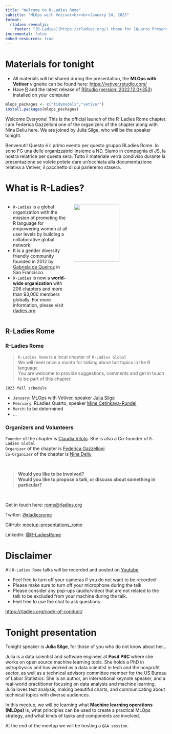 ```yaml
---
title: "Welcome to R-Ladies Rome"
subtitle: "MLOps with Vetiver<br><br>January 24, 2023"
format: 
  rladies-revealjs:
    footer: "[R-Ladies](https://rladies.org/) theme for [Quarto Presentations](https://quarto.org/docs/presentations/revealjs/index.html). Code available on [GitHub](https://github.com/beatrizmilz/quarto-rladies-theme)."
incremental: false
embed-resources: true
---
```


# Materials for tonight

-   All materials will be shared during the presentation, the **MLOps with Vetiver** vignette can be found here: <https://vetiver.rstudio.com/>
-   Have [R](https://cran.r-project.org/) and the latest release of [RStudio (version: 2022.12.0+353)](https://posit.co/download/rstudio-desktop/) installed on your computer

```r
mlops_packages <- c("tidymodels","vetiver")
install.packages(mlops_packages)
```

::: notes
Welcome Everyone! This is the official launch of the R-Ladies Rome chapter. I am Federica Gazzelloni one of the organizers of the chapter along with Nina Deliu here. We are joined by Julia Silge, who will be the speaker tonight.

Benvenuti! Questo è il primo evento per questo gruppo RLadies Rome. Io sono FG una delle organizzatrici insieme a ND. Siamo in compagnia di JS, la nostra relatrice per questa sera. Tutto il materiale verrà condiviso durante la presentazione se volete potete dare un'occhiata alla documentazione relativa a Vetiver, il pacchetto di cui parleremo stasera.
:::

# What is R-Ladies? {.smaller}

::: columns
::: {.column width="40%"}
-   `R-Ladies` is a global organization with the mission of promoting the R language for empowering women at all user levels by building a collaborative global network.
-   It is a gender diversity friendly community founded in 2012 by [Gabriela de Queiroz](https://rladies.org/united-states-rladies/name/gabriela-de-queiroz/) in San Francisco.
-   `R-Ladies` is now a **world-wide organization** with 206 chapters and more than 93,000 members globally. For more information, please visit [rladies.org](rladies.org)
:::

::: {.column width="60%"}
![](https://media.giphy.com/media/meziKcZ0Jm1E0H6eqC/giphy.gif){width="70%"}
:::
:::

## R-Ladies Rome {.smaller}

::: panel-tabset
### R-Ladies Rome

> `R-Ladies Rome` is a local chapter of `R-Ladies Global`<br>We will meet once a month for talking about hot topics in the R language<br>You are welcome to provide suggestions, comments and get in touch to be part of this chapter.

`2023 fall schedule`

-   `January`: MLOps with Vetiver, speaker [Julia Silge](https://juliasilge.com/)
-   `February`: RLadies Quarto, speaker [Mine Çetinkaya-Rundel](https://mine-cr.com/)
-   `March`: to be determined
-   ...

### Organizers and Volunteers

`Founder` of the chapter is [Claudia Vitolo](https://rladies.org/italy-rladies/name/claudia-vitolo/). She is also a Co-founder of `R-Ladies Global`<br> `Organizer` of the chapter is [Federica Gazzelloni](https://federicagazzelloni.netlify.app)<br> `Co-Organizer` of the chapter is [Nina Deliu](https://web.uniroma1.it/memotef/users/deliu-nina)<br>

<br>

> **Would you like to be involved?**<br>**Would you like to propose a talk, or discuss about something in particular?**

<br>

Get in touch here: [rome\@rladies.org](rome@rladies.org)

Twitter: [\@rladiesrome](https://twitter.com/RLadiesRome)

GitHub: [meetup-presentations_rome](https://github.com/rladies/meetup-presentations_rome)

LinkedIn: [\@R-LadiesRome](https://www.linkedin.com/company/r-ladies-rome)
:::

# Disclaimer {background-color="#562457"}

All `R-Ladies Rome` talks will be recorded and posted on [Youtube](https://www.youtube.com/@rladiesrome)

-   Feel free to turn off your cameras if you do not want to be recorded
-   Please make sure to turn off your microphone during the talk
-   Please consider any pop-ups (audio/video) that are not related to the talk to be excluded from your machine during the talk.
-   Feel free to use the chat to ask questions

<https://rladies.org/code-of-conduct/>

# Tonight presentation {.smaller}

Tonight speaker is **Julia Silge**, for those of you who do not know about her...

Julia is a data scientist and software engineer at **Posit PBC** where she works on open source machine learning tools. She holds a PhD in astrophysics and has worked as a data scientist in tech and the nonprofit sector, as well as a technical advisory committee member for the US Bureau of Labor Statistics. She is an author, an international keynote speaker, and a real-world practitioner focusing on data analysis and machine learning. Julia loves text analysis, making beautiful charts, and communicating about technical topics with diverse audiences.

In this meetup, we will be learning what **Machine learning operations (MLOps)** is, what principles can be used to create a practical MLOps strategy, and what kinds of tasks and components are involved.

At the end of the meetup we will be hosting a `Q&A session`.
